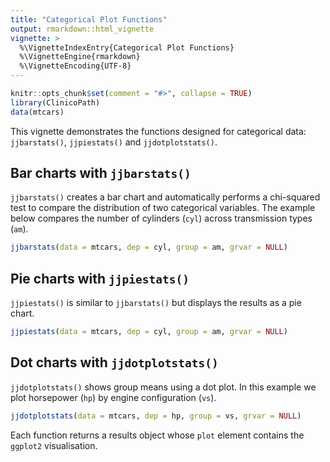 ```yaml
---
title: "Categorical Plot Functions"
output: rmarkdown::html_vignette
vignette: >
  %\VignetteIndexEntry{Categorical Plot Functions}
  %\VignetteEngine{rmarkdown}
  %\VignetteEncoding{UTF-8}
---
```


```r
knitr::opts_chunk$set(comment = "#>", collapse = TRUE)
library(ClinicoPath)
data(mtcars)
```

This vignette demonstrates the functions designed for categorical data:
`jjbarstats()`, `jjpiestats()` and `jjdotplotstats()`.

## Bar charts with `jjbarstats()`

`jjbarstats()` creates a bar chart and automatically performs a
chi-squared test to compare the distribution of two categorical
variables. The example below compares the number of cylinders (`cyl`)
across transmission types (`am`).

```r
jjbarstats(data = mtcars, dep = cyl, group = am, grvar = NULL)
```

## Pie charts with `jjpiestats()`

`jjpiestats()` is similar to `jjbarstats()` but displays the results as a
pie chart.

```r
jjpiestats(data = mtcars, dep = cyl, group = am, grvar = NULL)
```

## Dot charts with `jjdotplotstats()`

`jjdotplotstats()` shows group means using a dot plot. In this example we
plot horsepower (`hp`) by engine configuration (`vs`).

```r
jjdotplotstats(data = mtcars, dep = hp, group = vs, grvar = NULL)
```

Each function returns a results object whose `plot` element contains the
`ggplot2` visualisation.
